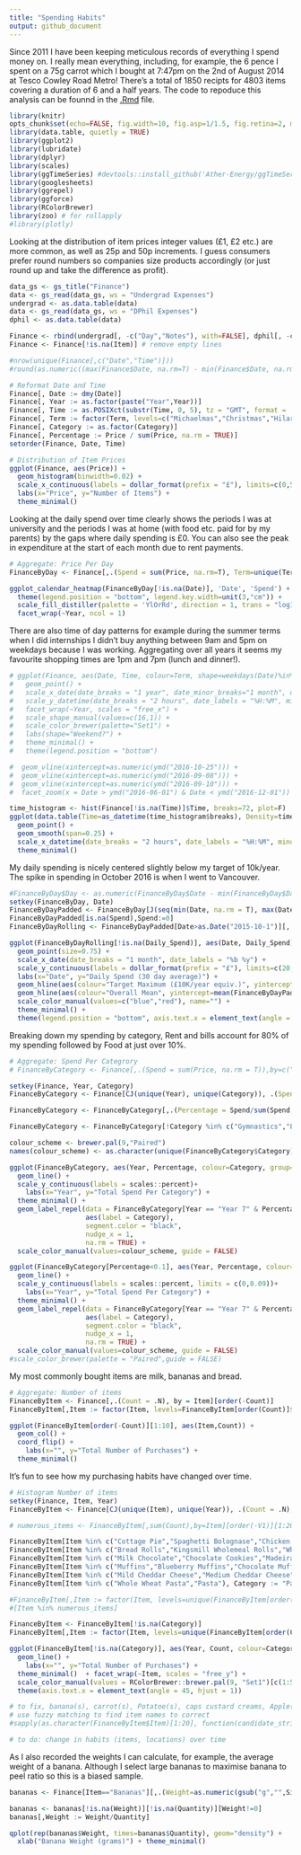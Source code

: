 ```yaml
---
title: "Spending Habits"
output: github_document
---
```


Since 2011 I have been keeping meticulous records of everything I spend money on. I really mean everything, including, for example, the 6 pence I spent on a 75g carrot which I bought at 7:47pm on the 2nd of August 2014 at Tesco Cowley Road Metro! There's a total of 1850 recipts for 4803 items covering a duration of 6 and a half years. The code to repoduce this analysis can be founnd in the [.Rmd](Finance.Rmd) file.

```r
library(knitr)
opts_chunk$set(echo=FALSE, fig.width=10, fig.asp=1/1.5, fig.retina=2, message=FALSE, warning=FALSE)
library(data.table, quietly = TRUE)
library(ggplot2)
library(lubridate)
library(dplyr)
library(scales)
library(ggTimeSeries) #devtools::install_github('Ather-Energy/ggTimeSeries')
library(googlesheets)
library(ggrepel)
library(ggforce)
library(RColorBrewer)
library(zoo) # for rollapply
#library(plotly)
```

Looking at the distribution of item prices integer values (£1, £2 etc.) are more common, as well as 25p and 50p increments. I guess consumers prefer round numbers so companies size products accordingly (or just round up and take the difference as profit).

```r
data_gs <- gs_title("Finance")
data <- gs_read(data_gs, ws = "Undergrad Expenses")
undergrad <- as.data.table(data)
data <- gs_read(data_gs, ws = "DPhil Expenses")
dphil <- as.data.table(data)

Finance <- rbind(undergrad[, -c("Day","Notes"), with=FALSE], dphil[, -c("Totals:","X13"), with=FALSE])
Finance <- Finance[!is.na(Item)] # remove empty lines

#nrow(unique(Finance[,c("Date","Time")]))
#round(as.numeric((max(Finance$Date, na.rm=T) - min(Finance$Date, na.rm=T))/365),1)

# Reformat Date and Time
Finance[, Date := dmy(Date)]
Finance[, Year := as.factor(paste("Year",Year))]
Finance[, Time := as.POSIXct(substr(Time, 0, 5), tz = "GMT", format = '%H:%M')]
Finance[, Term := factor(Term, levels=c("Michaelmas","Christmas","Hilary","Trinity","Summer"))]
Finance[, Category := as.factor(Category)]
Finance[, Percentage := Price / sum(Price, na.rm = TRUE)]
setorder(Finance, Date, Time)
```

```r
# Distribution of Item Prices
ggplot(Finance, aes(Price)) +
  geom_histogram(binwidth=0.02) +
  scale_x_continuous(labels = dollar_format(prefix = "£"), limits=c(0,5)) +
  labs(x="Price", y="Number of Items") +
  theme_minimal()
```

Looking at the daily spend over time clearly shows the periods I was at university and the periods I was at home (with food etc. paid for by my parents) by the gaps where daily spending is £0. You can also see the peak in expenditure at the start of each month due to rent payments.

```r
# Aggregate: Price Per Day
FinanceByDay <- Finance[,.(Spend = sum(Price, na.rm=T), Term=unique(Term)), by = Date]

ggplot_calendar_heatmap(FinanceByDay[!is.na(Date)], 'Date', 'Spend') +
  theme(legend.position = "bottom", legend.key.width=unit(3,"cm")) +
  scale_fill_distiller(palette = 'YlOrRd', direction = 1, trans = "log10", breaks=c(1,5,10,50,100,500), labels = dollar_format(prefix = "£")) +
  facet_wrap(~Year, ncol = 1)
```

There are also time of day patterns for example during the summer terms when I did internships I didn't buy anything between 9am and 5pm on weekdays because I was working. Aggregating over all years it seems my favourite shopping times are 1pm and 7pm (lunch and dinner!).

```r
# ggplot(Finance, aes(Date, Time, colour=Term, shape=weekdays(Date)%in%c("Saturday","Sunday"))) +
#   geom_point() +
#   scale_x_date(date_breaks = "1 year", date_minor_breaks="1 month", date_labels = "Start of %Y") +
#   scale_y_datetime(date_breaks = "2 hours", date_labels = "%H:%M", minor_breaks = NULL, limits=as.POSIXct(c("7",NA),format = "%H")) +
#   facet_wrap(~Year, scales = "free_x") +
#   scale_shape_manual(values=c(16,1)) +
#   scale_color_brewer(palette="Set1") +
#   labs(shape="Weekend?") +
#   theme_minimal() +
#   theme(legend.position = "bottom")

#  geom_vline(xintercept=as.numeric(ymd("2016-10-25"))) +
#  geom_vline(xintercept=as.numeric(ymd("2016-09-08"))) +
#  geom_vline(xintercept=as.numeric(ymd("2016-09-10"))) +
#  facet_zoom(x = Date > ymd("2016-06-01") & Date < ymd("2016-12-01"))

time_histogram <- hist(Finance[!is.na(Time)]$Time, breaks=72, plot=F)
ggplot(data.table(Time=as_datetime(time_histogram$breaks), Density=time_histogram$density), aes(Time, Density)) +
  geom_point() +
  geom_smooth(span=0.25) +
  scale_x_datetime(date_breaks = "2 hours", date_labels = "%H:%M", minor_breaks = NULL) +
  theme_minimal()

```

My daily spending is nicely centered slightly below my target of 10k/year. The spike in spending in October 2016 is when I went to Vancouver.

```r
#FinanceByDay$Day <- as.numeric(FinanceByDay$Date - min(FinanceByDay$Date, na.rm = T))
setkey(FinanceByDay, Date)
FinanceByDayPadded <- FinanceByDay[J(seq(min(Date, na.rm = T), max(Date, na.rm = T),by=1))]
FinanceByDayPadded[is.na(Spend),Spend:=0]
FinanceByDayRolling <- FinanceByDayPadded[Date>as.Date("2015-10-1")][,.(Date, Daily_Spend=rollapply(Spend, 30, mean, align="right", fill=NA))]

ggplot(FinanceByDayRolling[!is.na(Daily_Spend)], aes(Date, Daily_Spend)) +
  geom_point(size=0.75) +
  scale_x_date(date_breaks = "1 month", date_labels = "%b %y") + 
  scale_y_continuous(labels = dollar_format(prefix = "£"), limits=c(20,50)) +
  labs(x="Date", y="Daily Spend (30 day average)") +
  geom_hline(aes(colour="Target Maximum (£10K/year equiv.)", yintercept=10000/365), show.legend=TRUE) +
  geom_hline(aes(colour="Overall Mean", yintercept=mean(FinanceByDayPadded[Date>as.Date("2015-10-1")]$Spend, na.rm=T)), show.legend=TRUE) +
  scale_color_manual(values=c("blue","red"), name="") +
  theme_minimal() +
  theme(legend.position = "bottom", axis.text.x = element_text(angle = 40, hjust = 1))

```

Breaking down my spending by category, Rent and bills account for 80% of my spending followed by Food at just over 10%.

```r
# Aggregate: Spend Per Categrory
# FinanceByCategory <- Finance[,.(Spend = sum(Price, na.rm = T)),by=c("Category","Year")]

setkey(Finance, Year, Category)
FinanceByCategory <- Finance[CJ(unique(Year), unique(Category)), .(Spend = sum(Price, na.rm = T)), by = .EACHI] # need 0 counts

FinanceByCategory <- FinanceByCategory[,.(Percentage = Spend/sum(Spend, na.rm = T), Category),by=Year]

FinanceByCategory <- FinanceByCategory[!Category %in% c("Gymnastics","Laundry")]

colour_scheme <- brewer.pal(9,"Paired")
names(colour_scheme) <- as.character(unique(FinanceByCategory$Category))

ggplot(FinanceByCategory, aes(Year, Percentage, colour=Category, group=Category)) +
  geom_line() +
  scale_y_continuous(labels = scales::percent)+
	labs(x="Year", y="Total Spend Per Category") +
  theme_minimal() +
  geom_label_repel(data = FinanceByCategory[Year == "Year 7" & Percentage>0.1],
                   aes(label = Category),
                   segment.color = "black",
                   nudge_x = 1,
                   na.rm = TRUE) +
  scale_color_manual(values=colour_scheme, guide = FALSE)

ggplot(FinanceByCategory[Percentage<0.1], aes(Year, Percentage, colour=Category, group=Category)) +
  geom_line() +
  scale_y_continuous(labels = scales::percent, limits = c(0,0.09))+
	labs(x="Year", y="Total Spend Per Category") +
  theme_minimal() +
  geom_label_repel(data = FinanceByCategory[Year == "Year 7" & Percentage<0.1],
                   aes(label = Category),
                   segment.color = "black",
                   nudge_x = 1,
                   na.rm = TRUE) +
  scale_color_manual(values=colour_scheme, guide = FALSE)
#scale_color_brewer(palette = "Paired",guide = FALSE) 
```

My most commonly bought items are milk, bananas and bread. 

```r
# Aggregate: Number of items
FinanceByItem <- Finance[,.(Count = .N), by = Item][order(-Count)]
FinanceByItem[,Item := factor(Item, levels=FinanceByItem[order(Count)]$Item)]

ggplot(FinanceByItem[order(-Count)][1:10], aes(Item,Count)) +
  geom_col() +
  coord_flip() +
	labs(x="", y="Total Number of Purchases") +
  theme_minimal()
```

It's fun to see how my purchasing habits have changed over time.

```r
# Histogram Number of items
setkey(Finance, Item, Year)
FinanceByItem <- Finance[CJ(unique(Item), unique(Year)), .(Count = .N), by = .EACHI] # need 0 counts

# numerous_items <- FinanceByItem[,sum(Count),by=Item][order(-V1)][1:20]$Item

FinanceByItem[Item %in% c("Cottage Pie","Spaghetti Bolognase","Chicken Korma","Lloyd Grossman Bolognase Sauce"), Category := "Dinner"]
FinanceByItem[Item %in% c("Bread Rolls","Kingsmill Wholemeal Rolls","Wholemeal Baps"), Category := "Bread"]
FinanceByItem[Item %in% c("Milk Chocolate","Chocolate Cookies","Madeira Cake","Petits Filous"), Category := "Snacks"]
FinanceByItem[Item %in% c("Muffins","Blueberry Muffins","Chocolate Muffins"), Category := "Muffins"]
FinanceByItem[Item %in% c("Mild Cheddar Cheese","Medium Cheddar Cheese"), Category := "Cheese"]
FinanceByItem[Item %in% c("Whole Wheat Pasta","Pasta"), Category := "Pasta"]

#FinanceByItem[,Item := factor(Item, levels=unique(FinanceByItem[order(Count)]$Item))]
#[Item %in% numerous_items]

FinanceByItem <- FinanceByItem[!is.na(Category)]
FinanceByItem[,Item := factor(Item, levels=unique(FinanceByItem[order(Category)]$Item))]

ggplot(FinanceByItem[!is.na(Category)], aes(Year, Count, colour=Category, group=Item)) +
  geom_line() +
	labs(x="", y="Total Number of Purchases") +
  theme_minimal()  + facet_wrap(~Item, scales = "free_y") + 
  scale_color_manual(values = RColorBrewer::brewer.pal(9, "Set1")[c(1:5,9)]) + 
  theme(axis.text.x = element_text(angle = 45, hjust = 1))

# to fix, banana(s), carrot(s), Potatoe(s), caps custard creams, Apple(s)
# use fuzzy matching to find item names to correct
#sapply(as.character(FinanceByItem$Item)[1:20], function(candidate_string) as.character(FinanceByItem$Item[agrepl(candidate_string, as.character(FinanceByItem$Item), max.distance = 0.2)]))

# to do: change in habits (items, locations) over time

```

As I also recorded the weights I can calculate, for example, the average weight of a banana. Although I select large bananas to maximise banana to peel ratio so this is a biased sample.

```r
bananas <- Finance[Item=="Bananas"][,.(Weight=as.numeric(gsub("g","",Size)),Quantity, Date)][!is.na(Weight)][!is.na(Quantity)][Weight!=0]

bananas <- bananas[!is.na(Weight)][!is.na(Quantity)][Weight!=0]
bananas[,Weight := Weight/Quantity]

qplot(rep(bananas$Weight, times=bananas$Quantity), geom="density") +
  xlab("Banana Weight (grams)") + theme_minimal()
```

